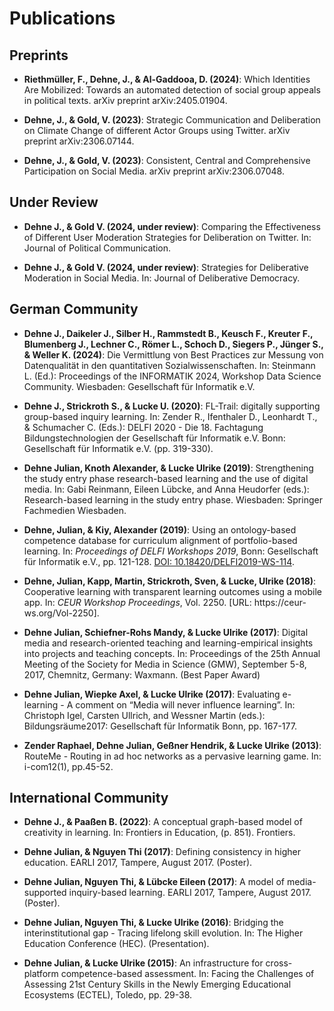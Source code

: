 # Publications


## Preprints

- **Riethmüller, F., Dehne, J., & Al-Gaddooa, D. (2024)**: Which Identities Are Mobilized: Towards an automated detection of social group appeals in political texts. arXiv preprint arXiv:2405.01904.

- **Dehne, J., & Gold, V. (2023)**: Strategic Communication and Deliberation on Climate Change of different Actor Groups using Twitter. arXiv preprint arXiv:2306.07144.

- **Dehne, J., & Gold, V. (2023)**: Consistent, Central and Comprehensive Participation on Social Media. arXiv preprint arXiv:2306.07048.


## Under Review
- **Dehne J., & Gold V. (2024, under review)**: Comparing the Effectiveness of Different User Moderation Strategies for Deliberation on Twitter. In: Journal of Political Communication.

- **Dehne J., & Gold V. (2024, under review)**: Strategies for Deliberative Moderation in Social Media. In: Journal of Deliberative Democracy.

<!-- \newpage -->

## German Community
- **Dehne J., Daikeler J., Silber H., Rammstedt B., Keusch F., Kreuter F., Blumenberg J., Lechner C., Römer L., Schoch D., Siegers P., Jünger S., & Weller K. (2024)**: Die Vermittlung von Best Practices zur Messung von Datenqualität in den quantitativen Sozialwissenschaften. In: Steinmann L. (Ed.): Proceedings of the INFORMATIK 2024, Workshop Data Science Community. Wiesbaden: Gesellschaft für Informatik e.V.

- **Dehne J., Strickroth S., & Lucke U. (2020)**: FL-Trail: digitally supporting group-based inquiry learning. In: Zender R., Ifenthaler D., Leonhardt T., & Schumacher C. (Eds.): DELFI 2020 - Die 18. Fachtagung Bildungstechnologien der Gesellschaft für Informatik e.V. Bonn: Gesellschaft für Informatik e.V. (pp. 319-330).

- **Dehne Julian, Knoth Alexander, & Lucke Ulrike (2019)**: Strengthening the study entry phase research-based learning and the use of digital media. In: Gabi Reinmann, Eileen Lübcke, and Anna Heudorfer (eds.): Research-based learning in the study entry phase. Wiesbaden: Springer Fachmedien Wiesbaden.

- **Dehne, Julian, & Kiy, Alexander (2019)**: Using an ontology-based competence database for curriculum alignment of portfolio-based learning. In: *Proceedings of DELFI Workshops 2019*, Bonn: Gesellschaft für Informatik e.V., pp. 121-128. [DOI: 10.18420/DELFI2019-WS-114](http://dl.gi.de/handle/20.500.12116/27953).

- **Dehne, Julian, Kapp, Martin, Strickroth, Sven, & Lucke, Ulrike (2018)**: Cooperative learning with transparent learning outcomes using a mobile app. In: *CEUR Workshop Proceedings*, Vol. 2250. [URL: https://ceur-ws.org/Vol-2250].

- **Dehne Julian, Schiefner-Rohs Mandy, & Lucke Ulrike (2017)**: Digital media and research-oriented teaching and learning-empirical insights into projects and teaching concepts. In: Proceedings of the 25th Annual Meeting of the Society for Media in Science (GMW), September 5-8, 2017, Chemnitz, Germany: Waxmann. (Best Paper Award)

- **Dehne Julian, Wiepke Axel, & Lucke Ulrike (2017)**: Evaluating e-learning - A comment on "Media will never influence learning". In: Christoph Igel, Carsten Ullrich, and Wessner Martin (eds.): Bildungsräume2017: Gesellschaft für Informatik Bonn, pp. 167-177.

- **Zender Raphael, Dehne Julian, Geßner Hendrik, & Lucke Ulrike (2013)**: RouteMe - Routing in ad hoc networks as a pervasive learning game. In: i-com12(1), pp.45-52.

## International Community

- **Dehne J., & Paaßen B. (2022)**: A conceptual graph-based model of creativity in learning. In: Frontiers in Education, (p. 851). Frontiers.

- **Dehne Julian, & Nguyen Thi (2017)**: Defining consistency in higher education. EARLI 2017, Tampere, August 2017. (Poster).

- **Dehne Julian, Nguyen Thi, & Lübcke Eileen (2017)**: A model of media-supported inquiry-based learning. EARLI 2017, Tampere, August 2017. (Poster).

- **Dehne Julian, Nguyen Thi, & Lucke Ulrike (2016)**: Bridging the interinstitutional gap - Tracing lifelong skill evolution. In: The Higher Education Conference (HEC). (Presentation).

- **Dehne Julian, & Lucke Ulrike (2015)**: An infrastructure for cross-platform competence-based assessment. In: Facing the Challenges of Assessing 21st Century Skills in the Newly Emerging Educational Ecosystems (ECTEL), Toledo, pp. 29-38.


